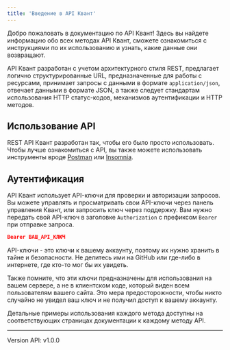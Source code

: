 ```yaml
---
title: 'Введение в API Квант'
---
```

Добро пожаловать в документацию по API Квант! Здесь вы найдете информацию обо всех методах API Квант, сможете ознакомиться с инструкциями по их использованию и узнать, какие данные они возвращают.

API Квант разработан с учетом архитектурного стиля REST, предлагает логично структурированные URL, предназначенные для работы с ресурсами, принимает запросы с данными в формате `application/json`, отвечает данными в формате JSON, а также следует стандартам использования HTTP статус-кодов, механизмов аутентификации и HTTP методов.

## Использование API

REST API Квант разработан так, чтобы его было просто использовать. Чтобы лучше ознакомиться с API, вы также можете использовать инструменты вроде [Postman](https://www.postman.com/) или [Insomnia](https://mintlify.com/docs/api-playground/mdx/configuration).

## Аутентификация

API Квант использует API-ключи для проверки и авторизации запросов. Вы можете управлять и просматривать свои API-ключи через панель управления Квант, или запросить ключ через поддержку. Вам нужно передать свой API-ключ в заголовке `Authorization` с префиксом `Bearer` при отправке запроса.

```json
Bearer ВАШ_API_КЛЮЧ
```
API-ключи - это ключи к вашему аккаунту, поэтому их нужно хранить в тайне и безопасности. Не делитесь ими на GitHub или где-либо в интернете, где кто-то мог бы их увидеть.

Также помните, что эти ключи предназначены для использования на вашем сервере, а не в клиентском коде, который виден всем пользователям вашего сайта. Это мера предосторожности, чтобы никто случайно не увидел ваш ключ и не получил доступ к вашему аккаунту.

Детальные примеры использования каждого метода доступны на соответствующих страницах документации к каждому методу API.

---

Version API: v1.0.0